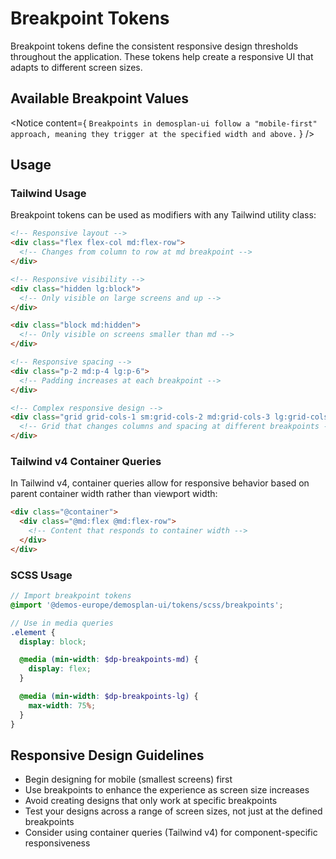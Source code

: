 
<Meta title="Design Tokens/Breakpoints"/>

# Breakpoint Tokens

Breakpoint tokens define the consistent responsive design thresholds throughout the application. These tokens help create a responsive UI that adapts to different screen sizes.

## Available Breakpoint Values

<Table
  headers={['Description', 'Tailwind Modifier', 'SCSS Variable', 'Value']}
  rows={[
    ["Small", "sm:", "$dp-breakpoints-sm", "620px"],
    ["Medium", "md:", "$dp-breakpoints-md", "904px"],
    ["Large", "lg:", "$dp-breakpoints-lg", "1200px"],
    ["Extra Large", "xl:", "$dp-breakpoints-xl", "1400px"]
  ]}
/>

<Notice content={
  `Breakpoints in demosplan-ui follow a "mobile-first" approach, meaning they trigger at the specified width and above.`
} />

## Usage

### Tailwind Usage

Breakpoint tokens can be used as modifiers with any Tailwind utility class:

```html
<!-- Responsive layout -->
<div class="flex flex-col md:flex-row">
  <!-- Changes from column to row at md breakpoint -->
</div>

<!-- Responsive visibility -->
<div class="hidden lg:block">
  <!-- Only visible on large screens and up -->
</div>

<div class="block md:hidden">
  <!-- Only visible on screens smaller than md -->
</div>

<!-- Responsive spacing -->
<div class="p-2 md:p-4 lg:p-6">
  <!-- Padding increases at each breakpoint -->
</div>

<!-- Complex responsive design -->
<div class="grid grid-cols-1 sm:grid-cols-2 md:grid-cols-3 lg:grid-cols-4 xl:grid-cols-6 gap-2 md:gap-4">
  <!-- Grid that changes columns and spacing at different breakpoints -->
</div>
```

### Tailwind v4 Container Queries

In Tailwind v4, container queries allow for responsive behavior based on parent container width rather than viewport width:

```html
<div class="@container">
  <div class="@md:flex @md:flex-row">
    <!-- Content that responds to container width -->
  </div>
</div>
```

### SCSS Usage

```scss
// Import breakpoint tokens
@import '@demos-europe/demosplan-ui/tokens/scss/breakpoints';

// Use in media queries
.element {
  display: block;

  @media (min-width: $dp-breakpoints-md) {
    display: flex;
  }

  @media (min-width: $dp-breakpoints-lg) {
    max-width: 75%;
  }
}
```

## Responsive Design Guidelines

- Begin designing for mobile (smallest screens) first
- Use breakpoints to enhance the experience as screen size increases
- Avoid creating designs that only work at specific breakpoints
- Test your designs across a range of screen sizes, not just at the defined breakpoints
- Consider using container queries (Tailwind v4) for component-specific responsiveness
